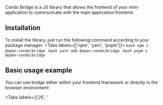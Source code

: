 Condo Bridge is a JS library that allows the frontend of your mini-application to communicate with the main application frontend.

## Installation

To install the library, just run the following command according to your package manager:
<Tabs labels={['npm', 'yarn', 'pnpm']}>
    ```bash
    npm i @open-condo/bridge
    ```
    ```bash
    yarn add @open-condo/bridge
    ```
    ```bash
    pnpm i @open-condo/bridge
    ```
</Tabs>

## Basic usage example

You can use bridge either within your frontend framework or directly in the browser environment:

<Tabs labels={['JS', '<script/>']}>
    ```typescript
    import bridge from '@open-condo/bridge'

    // Send event
    bridge.send('<event-name>')

    // Send event with args
    bridge.send('<event-name>', { someArg: 'some value' })

    // Send event and process response
    bridge.send('<event-name>', { someArg: 'some value' })
        .then((response) => {
            // successful state processing
        }).catch((error) => {
            // error processing
        })
    ```
    ```html
    <script src="https://unpkg.com/@open-condo/bridge/dist/browser.min.js"></script>
    <script>
        condoBridge.send('<event-name>')
    </script>
    ```
</Tabs>

## API Reference

### bridge.send(method[, params])

Sends a message to main client and returns the `Promise` object with response data

**Parameters**

- `method` (required) The method of Condo Bridge
- `params` (optional) Object containing method args

**Example**

```typescript
// Sending event to client
bridge
.send('CondoWebAppResizeWindow', { height: 800 })
.then(data => {
    // Handling response
    console.log(data.height)
})
.catch(error => {
    // Handling an error
});
```

Since `bridge.send` returns a Promise you can use `async / await` flow for handling events:

```typescript

try {
    const response = await bridge.send('CondoWebAppResizeWindow', { height: 800 })
    // Handling response
    console.log(response.height)
} catch (err) {
    // Handling error
}
```

### bridge.subscribe(listener)

Subscribes listener to all incoming events and responses.

<Alert showIcon type="info" description={"If method \"<method-name>\" is called, the handler will receive event with type \"<method-name>Error\" in case of an error, and with type \"<method-name>Result\" in case of successful execution. This is common behavior for all Condo Bridge methods."}/>

**Parameters**

- `listener` (required) Function handling events

**Example**

```typescript
// Subscribing to receive events
bridge.subscribe((event) => {
const { type, data } = event
    if (type === 'CondoWebAppResizeWindowResult') {
        // Processing event result
        console.log(data.height)
    } else if (type === 'CondoWebAppResizeWindowError') {
        // Processing event error
        const { errorType, errorMessage } = data
    }
})
```

### bridge.unsubscribe(listener)

Unsubscribes a function from event listening

**Parameters**

- `listener` (required) Function handling events

**Example**

```typescript
import bridge, { type CondoBridgeSubscriptionListener } from '@open-condo/bridge'


const myListener: CondoBridgeSubscriptionListener = (event) => {
    logger.info(event)
}

// Subscribing
bridge.subscribe(myListener)

// Unsubscribing
bridge.unsubscribe(myListener)
```

### bridge.supports(method)

Checks if the main client (runtime environment) supports this method

**Parameters**

- `method` (required) The method of Condo Bridge

**Example**

```typescript
// Checking if event is available
if (bridge.supports('CondoWebAppResizeWindow')) {
    // Then sending actual event
    bridge.send('CondoWebAppResizeWindow', { height: document.body.scrollHeight })
}
```

## Error types

Each error in Condo Bridge has the following structure::
```typescript
type ClientErrorResponseData<Reason extends ErrorReason> = {
    errorType: 'client',
    errorReason: Reason
    errorCode: ErrorCode<Reason>,
    errorMessage: string
}
```

The error details can be found in the `errorMessage` field and the error can be processed by its code / cause:
<br/>
| Error Reason       | Error Code | Erro description                                                                 |
|--------------------|------------|----------------------------------------------------------------------------------|
| ACCESS_DENIED      | 0          | Your application has no access to execute this method                            |
| UNKNOWN_ERROR      | 1          | Something went wrong on the Condo side, which is probably a bug                  |
| UNKNOWN_METHOD     | 2          | Application was tried to call unknown or unsupported method for current platform |
| INVALID_PARAMETERS | 3          | Invalid method parameters was passed                                             |
| HANDLER_ERROR      | 4          | Error was thrown during handler execution                                        |
| TIMEOUT_REACHED    | 5          | Response / error was not received in specified timeout                           |
